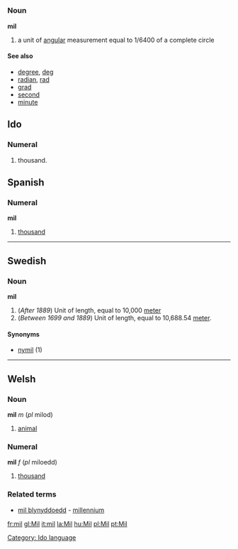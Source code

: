=={{en}}==
===Noun===
'''mil'''
#a unit of [[angular]] measurement equal to 1/6400 of a complete circle

====See also====
*[[degree]], [[deg]]
*[[radian]], [[rad]]
*[[grad]]
*[[second]]
*[[minute]]

==Ido==
===Numeral===
# thousand.
[[Category: Ido language]]


==Spanish==
===Numeral===
'''mil'''

# [[thousand]]
----
==Swedish==
===Noun===
'''mil'''

#(''After 1889'') Unit of length, equal to 10,000 [[meter]]
#(''Between 1699 and 1889'') Unit of length, equal to 10,688.54 [[meter]]. 


====Synonyms====
*[[nymil]] (1)

----
==Welsh==
===Noun===
'''mil''' ''m'' (''pl'' milod)
# [[animal]]

===Numeral===
'''mil''' ''f'' (''pl'' miloedd)
# [[thousand]]
===Related terms===
* [[mil blynyddoedd]] - [[millennium]]


[[fr:mil]]
[[gl:Mil]]
[[it:mil]]
[[la:Mil]]
[[hu:Mil]]
[[pl:Mil]]
[[pt:Mil]]